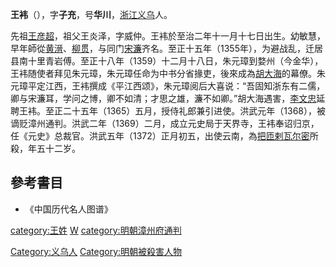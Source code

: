 {{not|王禕}}
'''王袆'''（{{bd|1322年||1374年|catIdx=}}），字'''子充'''，号'''华川'''，[[浙江|浙江]][[义乌|义乌]]人。

先祖[[王彦超|王彦超]]，祖父王炎泽，字威仲。王袆於至治二年十一月十七日出生。幼敏慧，早年師從[[黄溍|黄溍]]、[[柳贯|柳贯]]，与同门[[宋濂|宋濂]]齐名。至正十五年（1355年），为避战乱，迁居县南十里青岩傅。至正十八年（1359）十二月十八日，朱元璋到婺州（今金华），王袆随使者拜见朱元璋，朱元璋任命为中书分省掾吏，後來成為[[胡大海|胡大海]]的幕僚。朱元璋平定江西，王袆撰成《平江西颂》，朱元璋阅后大喜说：“吾固知浙东有二儒，卿与宋濂耳，学问之博，卿不如清；才思之雄，濂不如卿。”胡大海遇害，[[李文忠|李文忠]]延聘王袆。至正二十五年（1365）五月，授侍礼郎兼引进使。洪武元年（1368），被谪贬漳州通判。洪武二年（1369）二月，成立元史局于天界寺，王袆奉诏归京，任《元史》总裁官。洪武五年（1372）正月初五，出使云南，為[[把匝剌瓦尔密|把匝剌瓦尔密]]所殺，年五十二岁。

==參考書目==
*《中国历代名人图谱》

{{明朝人物小作品}}
[[category:王姓|category:王姓]]
[[Category:义乌人|Category:义乌人]]
[[category:明朝翰林|W]]
[[category:明朝漳州府通判|category:明朝漳州府通判]]
[[Category:明朝被殺害人物|Category:明朝被殺害人物]]